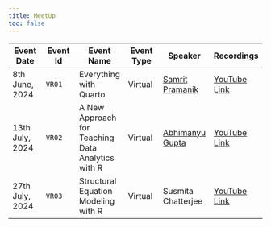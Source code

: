 ```yaml
---
title: MeetUp
toc: false
---
```


::: {style="text-align: center; font-size: 22px"}
| Event Date      | Event Id | Event Name                                        | Event Type | Speaker                                                         | Recordings                                   |
|------------|------------|------------|------------|------------|------------|
| 8th June, 2024  | `VR01`   | Everything with Quarto                            | Virtual    | [Samrit Pramanik](https://samrit.quarto.pub)                    | [YouTube Link](https://youtu.be/iqbxK5QsB1c) |
| 13th July, 2024 | `VR02`   | A New Approach for Teaching Data Analytics with R | Virtual    | [Abhimanyu Gupta](https://www.linkedin.com/in/abhimanyu-gupta/) | [YouTube Link](https://youtu.be/QLlLE1Lsr2g) |
| 27th July, 2024 | `VR03`   | Structural Equation Modeling with R               | Virtual    | Susmita Chatterjee                                              | [YouTube Link](https://youtu.be/n2OsrIeoUac) |
:::
